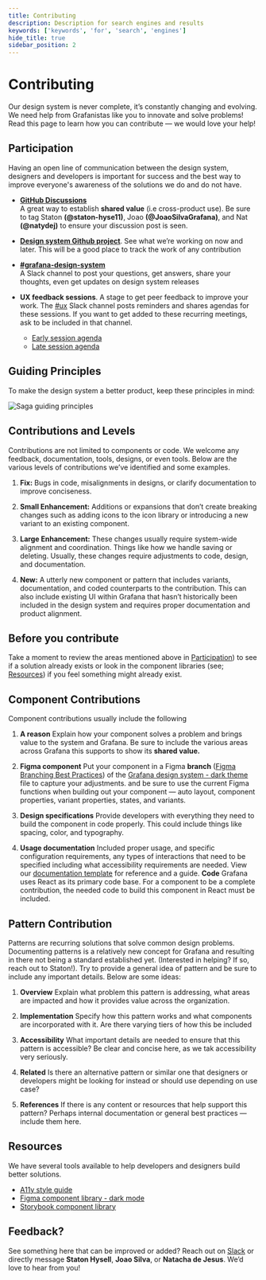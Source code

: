 ```yaml
---
title: Contributing
description: Description for search engines and results
keywords: ['keywords', 'for', 'search', 'engines']
hide_title: true
sidebar_position: 2
---
```



# Contributing <Badge text='ready' color='green'></Badge>



Our design system is never complete, it’s constantly changing and evolving. We need help from Grafanistas like you to innovate and solve problems! Read this page to learn how you can contribute — we would love your help! 


## Participation

Having an open line of communication between the design system, designers and developers is important for success and the best way to improve everyone's awareness of the solutions we do and do not have.



- **[GitHub Discussions](https://github.com/grafana/grafana/discussions/categories/grafana-labs-design-system)**  
A great way to establish **shared value** (i.e cross-product use). Be sure to tag Staton **(@staton-hyse11)**, Joao **(@JoaoSilvaGrafana)**, and Nat **(@natydej)** to ensure your discussion post is seen.

- **[Design system Github project](https://github.com/orgs/grafana/projects/176/views/4)**. 
See what we’re working on now and later. This will be a good place to track the work of any contribution

- **[#grafana-design-system](https://raintank-corp.slack.com/archives/CT7S455SP)**  
A Slack channel to post your questions, get answers, share your thoughts, even get updates on design system releases

- **UX feedback sessions**. 
A stage to get peer feedback to improve your work. The [#ux](https://raintank-corp.slack.com/archives/C0F5GDR4P) Slack channel posts reminders and shares agendas for these sessions. If you want to get added to these recurring meetings, ask to be included in that channel.
   - [Early session agenda](https://docs.google.com/document/d/1m2yciWfQa-rp-KLUrMLYOge00GAd8bLPzmDtDwDFt0o/edit?usp=sharing)  
   - [Late session agenda](https://docs.google.com/document/d/1oeaCzAyy3W-TguKUTaOqT2wIiAabuAO_Gr3TMOZKxcA/edit)


## Guiding Principles

To make the design system a better product, keep these principles in mind: 

![Saga guiding principles](/img/GuidingPrinciples.png 'Image showing graphs and charts related to the guiding principles of the Saga design system')



## Contributions and Levels

Contributions are not limited to components or code. We welcome any feedback, documentation, tools, designs, or even tools. Below are the various levels of contributions we’ve identified and some examples.



1. **Fix:** Bugs in code, misalignments in designs, or clarify documentation to improve conciseness.

2. **Small Enhancement:** Additions or expansions that don’t create breaking changes such as adding icons to the icon library or introducing a new variant to an existing component.

3. **Large Enhancement:** These changes usually require system-wide alignment and coordination. Things like how we handle saving or deleting. Usually, these changes require adjustments to code, design, and documentation. 
 
4. **New:** A utterly new component or pattern that includes variants, documentation, and coded counterparts to the contribution. This can also include existing UI within Grafana that hasn’t historically been included in the design system and requires proper documentation and product alignment.  


## Before you contribute

Take a moment to review the areas mentioned above in [Participation](https://github.com/grafana/design-system/edit/main/docs/contribute.mdx#participation)) to see if a solution already exists or look in the component libraries (see; [Resources](https://github.com/grafana/design-system/edit/main/docs/contribute.mdx#resources)) if you feel something might already exist. 


## Component Contributions

Component contributions usually include the following



1. **A reason**
Explain how your component solves a problem and brings value to the system and Grafana. Be sure to include the various areas across Grafana this supports to show its **shared value.**

2. **Figma component**
Put your component in a Figma **branch** ([Figma Branching Best Practices](https://www.figma.com/best-practices/branching-in-figma/)) of the [Grafana design system - dark theme](https://www.figma.com/file/htVIFrTq8e7sx8Olo7L6kZ/Grafana-design-system---Dark-theme?node-id=8444%3A13469&t=cS6yqqfuFLwhDQR9-1) file to capture your adjustments. and be sure to use the current Figma functions when building out your component — auto layout, component properties, variant properties, states, and variants.
3. **Design specifications**
Provide developers with everything they need to build the component in code properly. This could include things like spacing, color, and typography. 

4. **Usage documentation**
Included proper usage, and specific configuration requirements, any types of interactions that need to be specified including what accessibility requirements are needed. View our [documentation template](https://docs.google.com/document/d/1wTaSWYif6Kz-2aBuP4R-HUkj9JwFsyYIwZroALQTQOs/edit?usp=share_link) for reference and a guide.
**Code**
Grafana uses React as its primary code base. For a component to be a complete contribution, the needed code to build this component in React must be included.


## Pattern Contribution

Patterns are recurring solutions that solve common design problems. Documenting patterns is a relatively new concept for Grafana and resulting in there not being a standard established yet. (Interested in helping? If so, reach out to Staton!). Try to provide a general idea of pattern and be sure to include any important details. Below are some ideas:



1. **Overview**
Explain what problem this pattern is addressing, what areas are impacted and how it provides value across the organization.

2. **Implementation**
Specify how this pattern works and what components are incorporated with it. Are there varying tiers of how this be included

3. **Accessibility**
What important details are needed to ensure that this pattern is accessible? Be clear and concise here, as we tak accessibility very seriously.

4. **Related**
Is there an alternative pattern or similar one that designers or developers might be looking for instead or should use depending on use case?  

5. **References**
If there is any content or resources that help support this pattern? Perhaps internal documentation or general best practices — include them here.


## Resources

We have several tools available to help developers and designers build better solutions. 



- [A11y style guide](https://github.com/grafana/grafana/blob/main/contribute/style-guides/accessibility.md)
- [Figma component library - dark mode](https://www.figma.com/file/htVIFrTq8e7sx8Olo7L6kZ/Grafana-design-system---Dark-theme?node-id=8443%3A13519)
- [Storybook component library](https://developers.grafana.com/ui/latest/index.html?path=/docs/docs-overview-intro--page)


## Feedback?

See something here that can be improved or added? Reach out on [Slack](https://raintank-corp.slack.com/archives/CT7S455SP) or directly message **Staton Hysell**, **Joao Silva**, or **Natacha de Jesus**. We’d love to hear from you!
